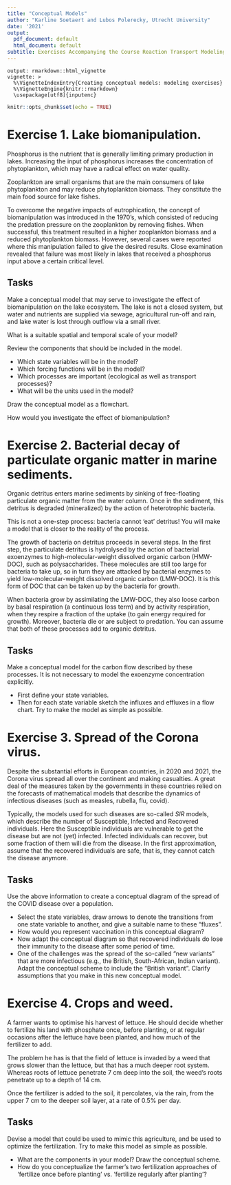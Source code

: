 ```yaml
---
title: "Conceptual Models"
author: "Karline Soetaert and Lubos Polerecky, Utrecht University"
date: '2021'
output:
  pdf_document: default
  html_document: default
subtitle: Exercises Accompanying the Course Reaction Transport Modeling in the Hydrosphere
---
```



```echo
output: rmarkdown::html_vignette
vignette: >
  %\VignetteIndexEntry{Creating conceptual models: modeling exercises}
  %\VignetteEngine{knitr::rmarkdown}
  \usepackage[utf8]{inputenc}
```

```r
knitr::opts_chunk$set(echo = TRUE)
```

# Exercise 1. Lake biomanipulation.

Phosphorus is the nutrient that is generally limiting primary production in lakes. Increasing the input of phosphorus increases the concentration of phytoplankton, which may have a radical effect on water quality.

Zooplankton are small organisms that are the main consumers of lake phytoplankton and may reduce phytoplankton biomass. They constitute the main food source for lake fishes.

To overcome the negative impacts of eutrophication, the concept of biomanipulation was introduced in the 1970’s, which consisted of reducing the predation pressure on the zooplankton by removing fishes. When successful, this treatment resulted in a higher zooplankton biomass and a reduced phytoplankton biomass. However, several cases were reported where this manipulation failed to give the desired results. Close examination revealed that failure was most likely in lakes that received a phosphorus input above a certain critical level. 

## Tasks

Make a conceptual model that may serve to investigate the effect of biomanipulation on the lake ecosystem. The lake is not a closed system, but water and nutrients are supplied via sewage, agricultural run-off and rain, and lake water is lost through outflow via a small river.

What is a suitable spatial and temporal scale of your model? 

Review the components that should be included in the model. 

*	Which state variables will be in the model? 
*	Which forcing functions will be in the model?
*	Which processes are important (ecological as well as transport processes)?
* What will be the units used in the model?

Draw the conceptual model as a flowchart. 

How would you investigate the effect of biomanipulation?

# Exercise 2.	Bacterial decay of particulate organic matter in marine sediments.

Organic detritus enters marine sediments by sinking of free-floating particulate organic matter from the water column.  Once in the sediment, this detritus is degraded (mineralized) by the action of heterotrophic bacteria. 

This is not a one-step process: bacteria cannot ‘eat’ detritus! You will make a model that is closer to the reality of the process.

The growth of bacteria on detritus proceeds in several steps. 
In the first step, the particulate detritus is hydrolysed by the action of bacterial exoenzymes to high-molecular-weight dissolved organic carbon (HMW-DOC), such as polysaccharides. 
These molecules are still too large for bacteria to take up, so in turn they are attacked by bacterial enzymes to yield low-molecular-weight dissolved organic carbon (LMW-DOC). 
It is this form of DOC that can be taken up by the bacteria for growth.

When bacteria grow by assimilating the LMW-DOC, they also loose carbon by basal respiration (a continuous loss term) and by activity respiration, when they respire a fraction of the uptake (to gain energy required for growth). Moreover, bacteria die or are subject to predation. You can assume that both of these processes add to organic detritus.

## Tasks

Make a conceptual model for the carbon flow described by these processes. It is not necessary to model the exoenzyme concentration explicitly.

* First define your state variables. 
* Then for each state variable sketch the influxes and effluxes in a flow chart. 
Try to make the model as simple as possible.

# Exercise 3. Spread of the Corona virus. 

Despite the substantial efforts in European countries, in 2020 and 2021, the Corona virus spread all over the continent and making casualties. 
A great deal of the measures taken by the governments in these countries relied on the forecasts of mathematical models that describe the dynamics of infectious diseases (such as measles, rubella, flu, covid). 

Typically, the models used for such diseases are so-called *SIR* models, which describe the number of Susceptible, Infected and Recovered individuals. 
Here the Susceptible individuals are vulnerable to get the disease but are not (yet) infected. Infected individuals can recover, but some fraction of them will die from the disease. In the first approximation, assume that the recovered individuals are safe, that is, they cannot catch the disease anymore.

## Tasks

Use the above information to create a conceptual diagram of the spread of the COVID disease over a population. 

* Select the state variables, draw arrows to denote the transitions from one state variable to another, and give a suitable name to these “fluxes”. 
* How would you represent vaccination in this conceptual diagram? 
* Now adapt the conceptual diagram so that recovered individuals do lose their immunity to the disease after some period of time.
* One of the challenges was the spread of the so-called “new variants” that are more infectious (e.g., the British, South-African, Indian variant). Adapt the conceptual scheme to include the “British variant”. Clarify assumptions that you make in this new conceptual model.

# Exercise 4.	Crops and weed.

A farmer wants to optimise his harvest of lettuce. He should decide whether to fertilize his land with phosphate once, before planting, or at regular occasions after the lettuce have been planted, and how much of the fertilizer to add.

The problem he has is that the field of lettuce is invaded by a weed that grows slower than the lettuce, but that has a much deeper root system. Whereas roots of lettuce penetrate 7 cm deep into the soil, the weed’s roots penetrate up to a depth of 14 cm.

Once the fertilizer is added to the soil, it percolates, via the rain, from the upper 7 cm to the deeper soil layer, at a rate of 0.5% per day.

## Tasks

Devise a model that could be used to mimic this agriculture, and be used to optimize the fertilization. Try to make this model as simple as possible.

* What are the components in your model? Draw the conceptual scheme.
* How do you conceptualize the farmer’s two fertilization approaches of ‘fertilize once before planting’ vs. ‘fertilize regularly after planting’? 

